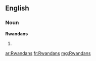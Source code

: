 ==English==

===Noun===
'''Rwandans'''

# {{plural of|[[Rwandan]]}}

[[ar:Rwandans]]
[[fr:Rwandans]]
[[mg:Rwandans]]